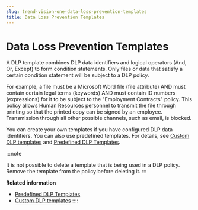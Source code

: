 ```yaml
---
slug: trend-vision-one-data-loss-prevention-templates
title: Data Loss Prevention Templates
---
```

# Data Loss Prevention Templates

A DLP template combines DLP data identifiers and logical operators (And, Or, Except) to form condition statements. Only files or data that satisfy a certain condition statement will be subject to a DLP policy.

For example, a file must be a Microsoft Word file (file attribute) AND must contain certain legal terms (keywords) AND must contain ID numbers (expressions) for it to be subject to the "Employment Contracts" policy. This policy allows Human Resources personnel to transmit the file through printing so that the printed copy can be signed by an employee. Transmission through all other possible channels, such as email, is blocked.

You can create your own templates if you have configured DLP data identifiers. You can also use predefined templates. For details, see [Custom DLP templates](custom-dlp-templates.mdx) and [Predefined DLP Templates](predefined-dlp-templates.mdx).

:::note

It is not possible to delete a template that is being used in a DLP policy. Remove the template from the policy before deleting it.
:::

**Related information**

- [Predefined DLP Templates](predefined-dlp-templates.mdx)
- [Custom DLP templates](custom-dlp-templates-2.md "Create your own DLP templates if you have configured data identifiers.")
::::
